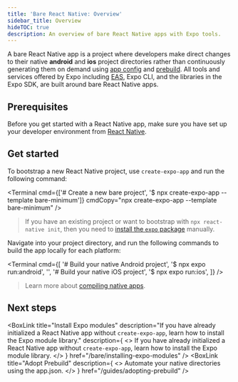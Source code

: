 ```yaml
---
title: 'Bare React Native: Overview'
sidebar_title: Overview
hideTOC: true
description: An overview of bare React Native apps with Expo tools.
---
```



A bare React Native app is a project where developers make direct changes to their native **android** and **ios** project directories rather than continuously generating them on demand using [app config](/workflow/configuration/) and [prebuild](/workflow/prebuild). All tools and services offered by Expo including [EAS](/eas), Expo CLI, and the libraries in the Expo SDK, are built around bare React Native apps.

## Prerequisites

Before you get started with a React Native app, make sure you have set up your developer environment from [React Native](https://reactnative.dev/docs/environment-setup).

## Get started

To bootstrap a new React Native project, use `create-expo-app` and run the following command:

<Terminal
  cmd={['# Create a new bare project', '$ npx create-expo-app --template bare-minimum']}
  cmdCopy="npx create-expo-app --template bare-minimum"
/>

> If you have an existing project or want to bootstrap with `npx react-native init`, then you need to [install the `expo` package](/bare/installing-expo-modules) manually.

Navigate into your project directory, and run the following commands to build the app locally for each platform:

<Terminal
  cmd={[
    '# Build your native Android project',
    '$ npx expo run:android',
    '',
    '# Build your native iOS project',
    '$ npx expo run:ios',
  ]}
/>

> Learn more about [compiling native apps](/more/expo-cli/#compiling).

## Next steps

<BoxLink
  title="Install Expo modules"
  description="If you have already initialized a React Native app without `create-expo-app`, learn how to install the Expo module library."
  description={
    <>
      If you have already initialized a React Native app without <CODE>create-expo-app</CODE>, learn
      how to install the Expo module library.
    </>
  }
  href="/bare/installing-expo-modules"
/>
<BoxLink
  title="Install libraries"
  description="Learn how to install and configure native libraries."
  href="/workflow/using-libraries#installing-a-third-party-library"
/>
<BoxLink title="Use Expo SDK" description="Start adding features to your app." href="/versions/" />
<BoxLink
  title="Adopt Prebuild"
  description={
    <>
      Automate your native directories using the <DEMI>app.json</DEMI>.
    </>
  }
  href="/guides/adopting-prebuild"
/>
<BoxLink
  title="App distribution"
  description="Build and submit your app to the app store with a single command."
  href="/distribution/introduction"
/>

